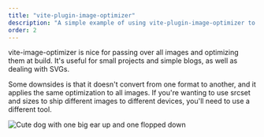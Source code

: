 ```yaml
---
title: "vite-plugin-image-optimizer"
description: "A simple example of using vite-plugin-image-optimizer to optimize images at build time."
order: 2
---
```





<div>
  <p>
    vite-image-optimizer is nice for passing over all images and optimizing
    them at build. It's useful for small projects and simple blogs, as well
    as dealing with SVGs.
  </p>
  <p>
    Some downsides is that it doesn't convert from one format to another,
    and it applies the same optimization to all images. If you're wanting to
    use srcset and sizes to ship different images to different devices,
    you'll need to use a different tool.
  </p>
  <div className="max-w-[800px] aspect-[3/4]">
    <img
      className="w-full"
      alt="Cute dog with one big ear up and one flopped down"
      src={imgSrc}
    />
  </div>
</div>

